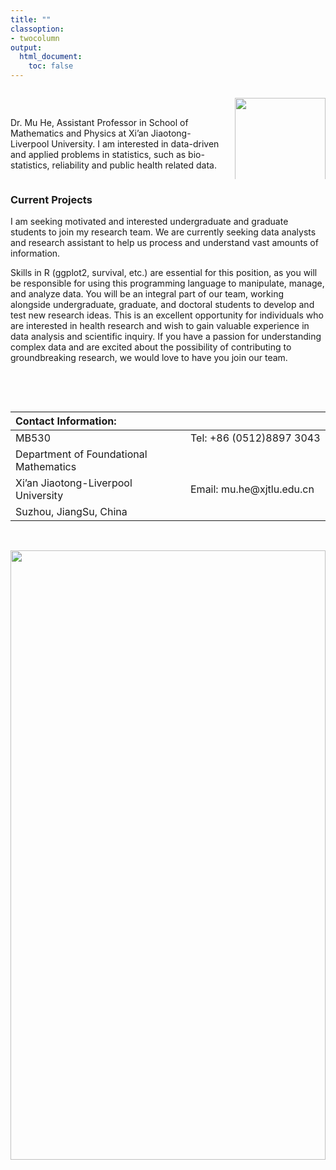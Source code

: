 ```yaml
---
title: ""
classoption:
- twocolumn
output:
  html_document:
    toc: false
---
```




:::::::::::::: {.columns}
::: {.column width="70%"}


$~$

Dr. Mu He, Assistant Professor in School of Mathematics and Physics at Xi'an Jiaotong-Liverpool University. I am interested in data-driven and applied problems in statistics, such as bio-statistics, reliability and public health related data. 


:::
::: {.column width="30%"}

![](http://profile.xjtlu.edu.cn/upload/9g2dtmcssCSIyqBnYR8D.JPG){width=100%}

:::
::::::::::::::

### Current Projects

I am seeking motivated and interested undergraduate and graduate students to join my research team. We are currently seeking data analysts and research assistant to help us process and understand vast amounts of information.

Skills in R (ggplot2, survival, etc.) are essential for this position, as you will be responsible for using this programming language to manipulate, manage, and analyze data. You will be an integral part of our team, working alongside undergraduate, graduate, and doctoral students to develop and test new research ideas. This is an excellent opportunity for individuals who are interested in health research and wish to gain valuable experience in data analysis and scientific inquiry. If you have a passion for understanding complex data and are excited about the possibility of contributing to groundbreaking research, we would love to have you join our team.



$~$




$~$

|Contact Information:                                                              |
|:--------------------------------------------|------------------------------------|
| MB530                                       | Tel: +86 (0512)8897 3043           |
| Department of Foundational Mathematics      |                                    |
| Xi'an Jiaotong-Liverpool University         | Email: mu.he@xjtlu.edu.cn          |
| Suzhou, JiangSu, China                      |                                    |

$~$

![](https://www.xjtlu.edu.cn/wp-content/uploads/2022/09/campus-blossom-2.1f5be76d.jpg){width=100% height=50%}

